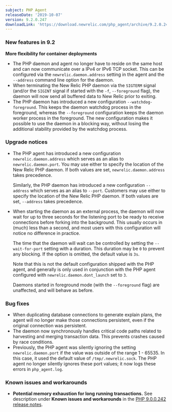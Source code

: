 ```yaml
---
subject: PHP Agent
releaseDate: '2019-10-07'
version: 9.2.0.247
downloadLink: 'https://download.newrelic.com/php_agent/archive/9.2.0.247/'
---
```


### New features in 9.2

**More flexibility for container deployments**

* The PHP daemon and agent no longer have to reside on the same host and can now communicate over a IPv4 or IPv6 TCP socket. This can be configured via the `newrelic.daemon.address` setting in the agent and the `--address` command line option for the daemon.
* When terminating the New Relic PHP daemon via the `SIGTERM` signal (and/or the `SIGINT` signal if started with the `-f`, `--foreground` flag), the daemon will now send all buffered data to New Relic prior to exiting.
* The PHP daemon has introduced a new configuration `--watchdog-foreground`. This keeps the daemon watchdog process in the foreground, whereas the `--foreground` configuration keeps the daemon worker process in the foreground. The new configuration makes it possible to use the daemon in a blocking way, without losing the additional stability provided by the watchdog process.

### Upgrade notices

* The PHP agent has introduced a new configuration `newrelic.daemon.address` which serves as an alias to `newrelic.daemon.port`. You may use either to specify the location of the New Relic PHP daemon. If both values are set, `newrelic.daemon.address` takes precedence.

  Similarly, the PHP daemon has introduced a new configuration `--address` which serves as an alias to `--port`. Customers may use either to specify the location of the New Relic PHP daemon. If both values are set, `--address` takes precedence.
* When starting the daemon as an external process, the daemon will now wait for up to three seconds for the listening port to be ready to receive connections before forking into the background. This usually occurs in (much) less than a second, and most users with this configuration will notice no difference in practice.

  The time that the daemon will wait can be controlled by setting the `--wait-for-port` setting with a duration. This duration may be `0` to prevent any blocking. If the option is omitted, the default value is `3s`.

  Note that this is not the default configuration shipped with the PHP agent, and generally is only used in conjunction with the PHP agent configured with `newrelic.daemon.dont_launch` set to `3`.

  Daemons started in foreground mode (with the `--foreground` flag) are unaffected, and will behave as before.

### Bug fixes

* When duplicating database connections to generate explain plans, the agent will no longer make those connections persistent, even if the original connection was persistent.
* The daemon now synchronously handles critical code paths related to harvesting and merging transaction data. This prevents crashes caused by race conditions.
* Previously, the PHP agent was silently ignoring the setting `newrelic.daemon.port` if the value was outside of the range 1 - 65535. In this case, it used the default value of `/tmp/.newrelic.sock`. The PHP agent no longer silently ignores these port values; it now logs these errors in `php_agent.log`.

### Known issues and workarounds

* **Potential memory exhaustion for long running transactions.** See description under **Known issues and workarounds** in the [PHP 9.0.0.242 release notes](https://docs.newrelic.com/docs/release-notes/agent-release-notes/php-release-notes/php-agent-900242).
